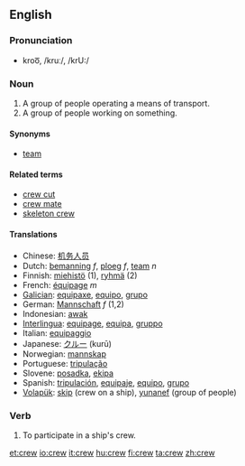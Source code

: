 ==English==

===Pronunciation===
*kroo͞, /kruː/, /krU:/

===Noun===
{{en-noun-reg}}

# A group of people operating a means of transport.
# A group of people working on something.

====Synonyms====
*[[team]]

====Related terms====
*[[crew cut]]
*[[crew mate]]
*[[skeleton crew]]

====Translations====
*Chinese: [[机务人员]]
*Dutch: [[bemanning]] ''f'', [[ploeg]] ''f'', [[team]] ''n''
*Finnish: [[miehistö]] (1), [[ryhmä]] (2)
*French: [[équipage]] ''m''
*[[Galician]]: [[equipaxe]], [[equipo]], [[grupo]]
*German: [[Mannschaft]] ''f'' (1,2)
*Indonesian: [[awak]]
*[[Interlingua]]: [[equipage]], [[equipa]], [[gruppo]]
*Italian: [[equipaggio]]
*Japanese: [[クルー]] (kurū)
*Norwegian: [[mannskap]]
*Portuguese: [[tripulação]]
*Slovene: [[posadka]], [[ekipa]]
*Spanish: [[tripulación]], [[equipaje]], [[equipo]], [[grupo]]
*[[Volapük]]: [[skip]] (crew on a ship), [[yunanef]] (group of people)

===Verb===
{{en-infl-reg-consonant|crew||}}

# To participate in a ship's crew.

[[et:crew]]
[[io:crew]]
[[it:crew]]
[[hu:crew]]
[[fi:crew]]
[[ta:crew]]
[[zh:crew]]